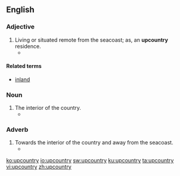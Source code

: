 ==English==

===Adjective===
{{en-adj|-}}

# Living or situated remote from the seacoast; as, an '''upcountry''' residence.
#* {{quote-magazine|year=2010|month=Fall|author=George R. Lamplugh|title=James Gunn|volume=94|issue=3|page=313-341|magazine=Georgia Historical Quarterly|passage=The fourth company involved in the purchase, the Upper Mississippi Company (formed by Thomas Scott after he had withdrawn the bid of the Virginia Yazoo Company), apparently restricted its largess to a few '''upcountry''' Georgians.}}

====Related terms====
* [[inland]]

===Noun===
{{en-noun|-}}

# The interior of the country.
#* {{quote-magazine|year=2010|month=Fall|author=George R. Lamplugh|title=James Gunn|volume=94|issue=3|page=313-341|magazine=Georgia Historical Quarterly|passage=To further this end, the speculators also distributed subshares to other prominent Georgians, particularly those whose actions might carry weight in the '''upcountry'''.}}

===Adverb===
{{en-adv|-}}

# Towards the interior of the country and away from the seacoast.
#* {{quote-magazine|year=2010|month=Oct|author=Tim Butcher|title=Our Man in Liberia|volume=60|issue=10|page=10-17|magazine=History Today|passage=According to Dr Christy in 1931, the authorities in Monrovia had deliberately banned all freelance travel '''upcountry''' by outsiders, …}}

[[ko:upcountry]]
[[io:upcountry]]
[[sw:upcountry]]
[[ku:upcountry]]
[[ta:upcountry]]
[[vi:upcountry]]
[[zh:upcountry]]